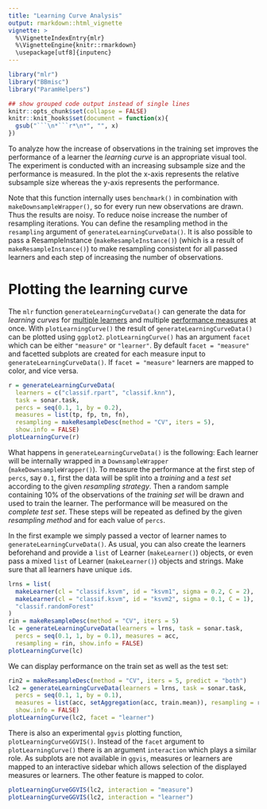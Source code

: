 ```yaml
---
title: "Learning Curve Analysis"
output: rmarkdown::html_vignette
vignette: >
  %\VignetteIndexEntry{mlr}
  %\VignetteEngine{knitr::rmarkdown}
  \usepackage[utf8]{inputenc}
---
```


```r
library("mlr")
library("BBmisc")
library("ParamHelpers")

## show grouped code output instead of single lines
knitr::opts_chunk$set(collapse = FALSE)
knitr::knit_hooks$set(document = function(x){
  gsub("```\n*```r*\n*", "", x)
})
```

To analyze how the increase of observations in the training set improves the performance of a learner the *learning curve* is an appropriate visual tool.
The experiment is conducted with an increasing subsample size and the performance is measured.
In the plot the x-axis represents the relative subsample size whereas the y-axis represents the performance.

Note that this function internally uses `benchmark()` in combination with `makeDownsampleWrapper()`, so for every run new observations are drawn.
Thus the results are noisy.
To reduce noise increase the number of resampling iterations.
You can define the resampling method in the `resampling` argument of `generateLearningCurveData()`.
It is also possible to pass a ResampleInstance (`makeResampleInstance()`) (which is a result of `makeResampleInstance()`) to make resampling consistent for all passed learners and each step of increasing the number of observations.

# Plotting the learning curve

The `mlr` function `generateLearningCurveData()` can generate the data for *learning curves* for [multiple learners](integrated_learners.html){target="_blank"} and multiple [performance measures](measures.html){target="_blank"} at once.
With `plotLearningCurve()` the result of `generateLearningCurveData()` can be plotted using `ggplot2`.
`plotLearningCurve()` has an argument `facet` which can be either `"measure"` or `"learner"`. 
By default `facet = "measure"` and facetted subplots are created for each measure input to `generateLearningCurveData()`.
If `facet = "measure"` learners are mapped to color, and vice versa.

```r
r = generateLearningCurveData(
  learners = c("classif.rpart", "classif.knn"),
  task = sonar.task,
  percs = seq(0.1, 1, by = 0.2),
  measures = list(tp, fp, tn, fn),
  resampling = makeResampleDesc(method = "CV", iters = 5),
  show.info = FALSE)
plotLearningCurve(r)
```

What happens in `generateLearningCurveData()` is the following:
Each learner will be internally wrapped in a `DownsampleWrapper` (`makeDownsampleWrapper()`).
To measure the performance at the first step of `percs`, say `0.1`, first the data will be split into a *training* and a *test set* according to the given *resampling strategy*.
Then a random sample containing 10% of the observations of the *training set* will be drawn and used to train the learner.
The performance will be measured on the *complete test set*.
These steps will be repeated as defined by the given *resampling method* and for each value of `percs`.

In the first example we simply passed a vector of learner names to `generateLearningCurveData()`.
As usual, you can also create the learners beforehand and provide a `list` of Learner (`makeLearner()`) objects, or even pass a mixed `list` of Learner (`makeLearner()`) objects and strings.
Make sure that all learners have unique `id`s.

```r
lrns = list(
  makeLearner(cl = "classif.ksvm", id = "ksvm1", sigma = 0.2, C = 2),
  makeLearner(cl = "classif.ksvm", id = "ksvm2", sigma = 0.1, C = 1),
  "classif.randomForest"
)
rin = makeResampleDesc(method = "CV", iters = 5)
lc = generateLearningCurveData(learners = lrns, task = sonar.task,
  percs = seq(0.1, 1, by = 0.1), measures = acc,
  resampling = rin, show.info = FALSE)
plotLearningCurve(lc)
```

We can display performance on the train set as well as the test set:

```r
rin2 = makeResampleDesc(method = "CV", iters = 5, predict = "both")
lc2 = generateLearningCurveData(learners = lrns, task = sonar.task,
  percs = seq(0.1, 1, by = 0.1),
  measures = list(acc, setAggregation(acc, train.mean)), resampling = rin2,
  show.info = FALSE)
plotLearningCurve(lc2, facet = "learner")
```

There is also an experimental `ggvis` plotting function, `plotLearningCurveGGVIS()`. 
Instead of the `facet` argument to `plotLearningCurve()` there is an argument `interaction` which plays a similar role. 
As subplots are not available in `ggvis`, measures or learners are mapped to an interactive sidebar which allows selection of the displayed measures or learners. 
The other feature is mapped to color.

```r
plotLearningCurveGGVIS(lc2, interaction = "measure")
plotLearningCurveGGVIS(lc2, interaction = "learner")
```
